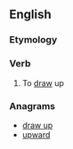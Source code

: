 ==English==

===Etymology===
{{prefix|up|draw|lang=en}}

===Verb===
{{en-verb|updraws|updrawing|updrew|updrawn}}
# {{context|transitive|rare|lang=en}} To [[draw]] up 
#: {{rfquotek|John Milton}}

===Anagrams===
* [[draw up#English|draw up]]
* [[upward#English|upward]]